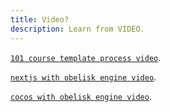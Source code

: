 ```yaml
---
title: Video?
description: Learn from VIDEO.
---
```


[`101 course template process video`](https://www.youtube.com/watch?v=0Ieb9cMAb4U).

[`nextjs with obelisk engine video`](https://www.youtube.com/watch?v=FCJT8RogdPQ).

[`cocos with obelisk engine video`](https://www.youtube.com/watch?v=BFkCnykA3Ts).

